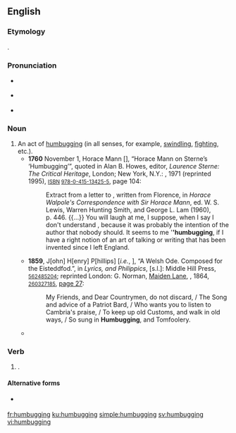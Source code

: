 ==English==

===Etymology===
{{suffix|en|humbug|ing}}.

===Pronunciation===
* {{a|RP}} {{IPA|/ˈhʌmbʌɡɪŋ/|lang=en}}
* {{a|GA}} {{IPA|/ˈhəmˌbəɡɪŋ/|lang=en}}
* {{hyphenation|hum|bug|ging|lang=en}}

===Noun===
{{en-noun|?}}

# An act of [[humbug#Verb|humbugging]] (in all senses, for example, [[swindling#Noun|swindling]], [[fighting#Noun|fighting]], etc.).
#* '''1760''' November 1, Horace Mann &#91;{{w|Sir Horace Mann, 1st Baronet}}&#93;, “Horace Mann on Sterne’s ‘Humbugging’”, quoted in Alan B. Howes, editor, ''Laurence Sterne: The Critical Heritage'', London; New York, N.Y.: {{w|Routledge}}, 1971 (reprinted 1995), <small>[[w:International Standard Book Number|ISBN]] [[Special:BookSources/9780415134255|978-0-415-13425-5]]</small>, page 104:
#*: Extract from a letter to {{w|Horace Walpole}}, written from Florence, in ''Horace Walpole's Correspondence with Sir Horace Mann'', ed. W. S. Lewis, Warren Hunting Smith, and George L. Lam (1960), p.&nbsp;446. {{...}} You will laugh at me, I suppose, when I say I don't understand ''{{w|Tristram Shandy}}'', because it was probably the intention of the author that nobody should. It seems to me '''''humbugging''', if I have a right notion of an art of talking or writing that has been invented since I left England.
#* '''1859''', J[ohn] H[enry] P[hillips] [''i.e.'', {{w|John Scourfield}}], “A Welsh Ode. Composed for the Eisteddfod.”, in ''Lyrics, and Philippics'', [s.l.]: Middle Hill Press, <small>{{w|OCLC}} [http://www.worldcat.org/oclc/562485204 562485204]</small>; reprinted London: G. Norman, [[w:Maiden Lane, Covent Garden|Maiden Lane]], {{w|Covent Garden}}, 1864, <small>{{w|OCLC}} [http://www.worldcat.org/oclc/260327185 260327185]</small>, [https://books.google.com/books?id=0NMIAAAAQAAJ&pg=PA27 page 27]:
#*: My Friends, and Dear Countrymen, do not discard, / The Song and advice of a Patriot Bard, / Who wants you to listen to Cambria's praise, / To keep up old Customs, and walk in old ways, / So sung in '''Humbugging''', and Tomfoolery.
#* {{quote-book|author=R. Lincoln Keiser|title=The Vice Lords: Warriors of the Streets|series=Illinois Collection|location=New York, N.Y.|publisher=[[w:Holt McDougal|Holt, Rinehart and Winston]]|year=1979|page=50|oclc=809723318|passage=Vice Lords call fighting '''humbugging''', and robbing hustling. '''Humbugging''' is further subdivided: fighting between rival clubs is gangbanging, fighting between individuals is '''humbugging''', and fighting which results when a group of club members goes out to jump on anyone they can find is wolf packing.}}

===Verb===
{{head|en|present participle}}

# {{present participle of|humbug|lang=en|nocat=1}}.

====Alternative forms====
* {{l|en|humbuging}} {{qualifier|rare}}

[[fr:humbugging]]
[[ku:humbugging]]
[[simple:humbugging]]
[[sv:humbugging]]
[[vi:humbugging]]